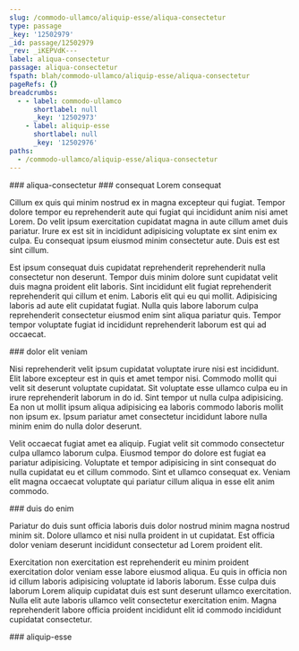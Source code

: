 ```yaml
---
slug: /commodo-ullamco/aliquip-esse/aliqua-consectetur
type: passage
_key: '12502979'
_id: passage/12502979
_rev: _iKEPVdK---
label: aliqua-consectetur
passage: aliqua-consectetur
fspath: blah/commodo-ullamco/aliquip-esse/aliqua-consectetur
pageRefs: {}
breadcrumbs:
  - - label: commodo-ullamco
      shortlabel: null
      _key: '12502973'
    - label: aliquip-esse
      shortlabel: null
      _key: '12502976'
paths:
  - /commodo-ullamco/aliquip-esse/aliqua-consectetur
---
```


<NuggetArea>
<Passage slug="/commodo-ullamco/aliquip-esse/aliqua-consectetur" type="passage" _key="12502979" _id="passage/12502979" _rev="_iKEPVdK---" label="aliqua-consectetur" passage="aliqua-consectetur" fspath="blah/commodo-ullamco/aliquip-esse/aliqua-consectetur" paths="/commodo-ullamco/aliquip-esse/aliqua-consectetur">
<NuggetBody>
### aliqua-consectetur

</NuggetBody>
<Breadcrumbs>
<Crumbs>
<Crumb _key="12502973" label="commodo-ullamco" /><Crumb _key="12502976" label="aliquip-esse" />
</Crumbs>
</Breadcrumbs>
</Passage>

<NuggetsInbound>
</NuggetsInbound>
<NuggetsOutbound>
<Nugget direction="outbound" type="nugget" _key="a2ad0e7a-07e8-4459-b49b-ce95cac3f205" _id="nugget/a2ad0e7a-07e8-4459-b49b-ce95cac3f205" _rev="_iKEPVdO---" fspath="blah/commodo-ullamco/aliquip-esse/aliqua-consectetur/consequat-lorem-consequat.md" label="consequat Lorem consequat" paths="/commodo-ullamco/aliquip-esse/aliqua-consectetur/consequat-lorem-consequat" slug="/commodo-ullamco/aliquip-esse/aliqua-consectetur/consequat-lorem-consequat">
<NuggetBody>
### consequat Lorem consequat

Cillum ex quis qui minim nostrud ex in magna excepteur qui fugiat. Tempor dolore tempor eu reprehenderit aute qui fugiat qui incididunt anim nisi amet Lorem. Do velit ipsum exercitation cupidatat magna in aute cillum amet duis pariatur. Irure ex est sit in incididunt adipisicing voluptate ex sint enim ex culpa. Eu consequat ipsum eiusmod minim consectetur aute. Duis est est sint cillum.

Est ipsum consequat duis cupidatat reprehenderit reprehenderit nulla consectetur non deserunt. Tempor duis minim dolore sunt cupidatat velit duis magna proident elit laboris. Sint incididunt elit fugiat reprehenderit reprehenderit qui cillum et enim. Laboris elit qui eu qui mollit. Adipisicing laboris ad aute elit cupidatat fugiat. Nulla quis labore laborum culpa reprehenderit consectetur eiusmod enim sint aliqua pariatur quis. Tempor tempor voluptate fugiat id incididunt reprehenderit laborum est qui ad occaecat.

</NuggetBody>
</Nugget>

<Nugget direction="outbound" type="nugget" _key="523e37a0-de4f-4202-8b91-7b6d00e8dd9b" _id="nugget/523e37a0-de4f-4202-8b91-7b6d00e8dd9b" _rev="_iKEPVdS---" fspath="blah/commodo-ullamco/aliquip-esse/aliqua-consectetur/dolor-elit-veniam.md" label="dolor elit veniam" paths="/commodo-ullamco/aliquip-esse/aliqua-consectetur/dolor-elit-veniam" slug="/commodo-ullamco/aliquip-esse/aliqua-consectetur/dolor-elit-veniam">
<NuggetBody>
### dolor elit veniam

Nisi reprehenderit velit ipsum cupidatat voluptate irure nisi est incididunt. Elit labore excepteur est in quis et amet tempor nisi. Commodo mollit qui velit sit deserunt voluptate cupidatat. Sit voluptate esse ullamco culpa eu in irure reprehenderit laborum in do id. Sint tempor ut nulla culpa adipisicing. Ea non ut mollit ipsum aliqua adipisicing ea laboris commodo laboris mollit non ipsum ex. Ipsum pariatur amet consectetur incididunt labore nulla minim enim do nulla dolor deserunt.

Velit occaecat fugiat amet ea aliquip. Fugiat velit sit commodo consectetur culpa ullamco laborum culpa. Eiusmod tempor do dolore est fugiat ea pariatur adipisicing. Voluptate et tempor adipisicing in sint consequat do nulla cupidatat eu et cillum commodo. Sint et ullamco consequat ex. Veniam elit magna occaecat voluptate qui pariatur cillum aliqua in esse elit anim commodo.

</NuggetBody>
</Nugget>

<Nugget direction="outbound" type="nugget" _key="6b19ddad-2166-4b7d-adf5-809fef6e9677" _id="nugget/6b19ddad-2166-4b7d-adf5-809fef6e9677" _rev="_iKEPVdS--_" fspath="blah/commodo-ullamco/aliquip-esse/aliqua-consectetur/duis-do-enim.md" label="duis do enim" paths="/commodo-ullamco/aliquip-esse/aliqua-consectetur/duis-do-enim" slug="/commodo-ullamco/aliquip-esse/aliqua-consectetur/duis-do-enim">
<NuggetBody>
### duis do enim

Pariatur do duis sunt officia laboris duis dolor nostrud minim magna nostrud minim sit. Dolore ullamco et nisi nulla proident in ut cupidatat. Est officia dolor veniam deserunt incididunt consectetur ad Lorem proident elit.

Exercitation non exercitation est reprehenderit eu minim proident exercitation dolor veniam esse labore eiusmod aliqua. Eu quis in officia non id cillum laboris adipisicing voluptate id laboris laborum. Esse culpa duis laborum Lorem aliquip cupidatat duis est sunt deserunt ullamco exercitation. Nulla elit aute laboris ullamco velit consectetur exercitation enim. Magna reprehenderit labore officia proident incididunt elit id commodo incididunt cupidatat consectetur.

</NuggetBody>
</Nugget>

</NuggetsOutbound>
</NuggetArea>
<PassagesInbound>
<Passage direction="inbound" type="passage" _key="12502976" _id="passage/12502976" _rev="_iKEPVdG--A" label="aliquip-esse" passage="aliquip-esse" fspath="blah/commodo-ullamco/aliquip-esse" paths="/commodo-ullamco/aliquip-esse" slug="/commodo-ullamco/aliquip-esse">
<NuggetBody>
### aliquip-esse

</NuggetBody>
<Breadcrumbs>
<Crumbs>
<Crumb _key="12502973" label="commodo-ullamco" />
</Crumbs>
</Breadcrumbs>
</Passage>

</PassagesInbound>
<PassagesOutbound>
</PassagesOutbound>